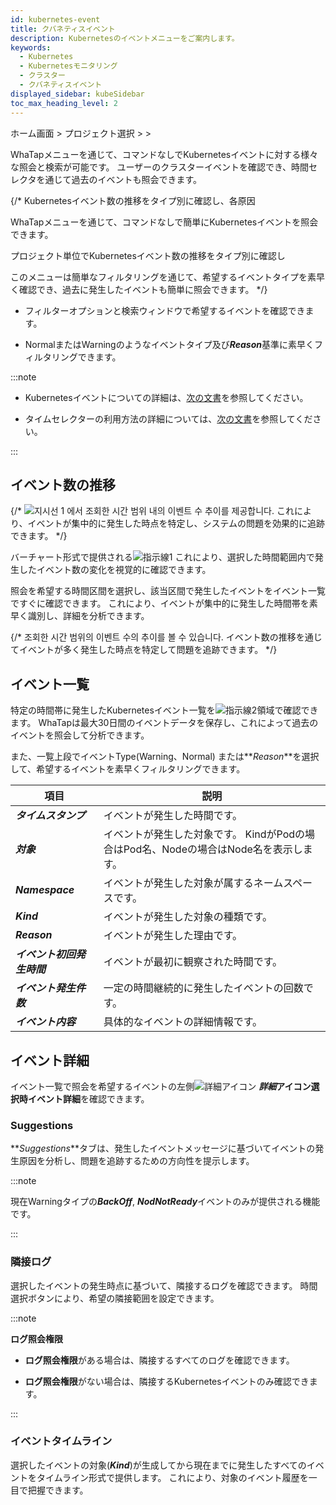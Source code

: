 ```yaml
---
id: kubernetes-event
title: クバネティスイベント
description: Kubernetesのイベントメニューをご案内します。
keywords:
  - Kubernetes
  - Kubernetesモニタリング
  - クラスター
  - クバネティスイベント
displayed_sidebar: kubeSidebar
toc_max_heading_level: 2
---
```


ホーム画面 &gt; プロジェクト選択 &gt; <Cmdname sid="side_cluster" className="uitext" /> &gt; <Cmdname sid="side_kubeEventList" className="uitext" />

WhaTap<Cmdname sid="side_kubeEventList" className="uitext" />メニューを通じて、コマンドなしでKubernetesイベントに対する様々な照会と検索が可能です。 ユーザーのクラスターイベントを確認でき、時間セレクタを通じて過去のイベントも照会できます。 

{/* 
Kubernetesイベント数の推移をタイプ別に確認し、各原因

WhaTap<Cmdname sid="side_kubeEventList" className="uitext" />メニューを通じて、コマンドなしで簡単にKubernetesイベントを照会できます。 

プロジェクト単位でKubernetesイベント数の推移をタイプ別に確認し 

このメニューは簡単なフィルタリングを通じて、希望するイベントタイプを素早く確認でき、過去に発生したイベントも簡単に照会できます。 */}

<ImgLang img='k8s-kuber-event.png' desc='クーバーネティスイベント'/>

- フィルターオプションと検索ウィンドウで希望するイベントを確認できます。 

- <span class='k8s-normal'>Normal</span>または<span class='slow'>Warning</span>のようなイベントタイプ及び***Reason***基準に素早くフィルタリングできます。

:::note 

- Kubernetesイベントについての詳細は、[次の文書](https://kubernetes.io/docs/reference/kubernetes-api/cluster-resources/event-v1/#Event)を参照してください。 

- タイムセレクターの利用方法の詳細については、[次の文書](usage-ui#timeselector)を参照してください。

:::

## イベント数の推移

{/* ![지시선 1](/img/number-01.png) <Cmdname sid="TTL06683" className="uitext" />에서 조회한 시간 범위 내의 이벤트 수 추이를 제공합니다. これにより、イベントが集中的に発生した時点を特定し、システムの問題を効果的に追跡できます。 */}

バーチャート形式で提供される![指示線1](/img/number-01.png) <Cmdname sid="TTL06683" className="uitext" />これにより、選択した時間範囲内で発生したイベント数の変化を視覚的に確認できます。 

照会を希望する時間区間を選択し、該当区間で発生したイベントをイベント一覧ですぐに確認できます。 これにより、イベントが集中的に発生した時間帯を素早く識別し、詳細を分析できます。

{/* 조회한 시간 범위의 이벤트 수의 추이를 볼 수 있습니다. イベント数の推移を通じてイベントが多く発生した時点を特定して問題を追跡できます。 */}

## イベント一覧

特定の時間帯に発生したKubernetesイベント一覧を![指示線2](/img/number-02.png)領域で確認できます。 WhaTapは最大30日間のイベントデータを保存し、これによって過去のイベントを照会して分析できます。 

また、一覧上段でイベントType(<span class='slow'>Warning</span>、<span class='k8s-normal'>Normal</span>) または**_Reason_**を選択して、希望するイベントを素早くフィルタリングできます。

| 項目               | 説明                                                   |
| ---------------- | ---------------------------------------------------- |
| **_タイムスタンプ_**    | イベントが発生した時間です。                                       |
| **_対象_**         | イベントが発生した対象です。 KindがPodの場合はPod名、Nodeの場合はNode名を表示します。 |
| **_Namespace_**  | イベントが発生した対象が属するネームスペースです。                            |
| **_Kind_**       | イベントが発生した対象の種類です。                                    |
| **_Reason_**     | イベントが発生した理由です。                                       |
| **_イベント初回発生時間_** | イベントが最初に観察された時間です。                                   |
| **_イベント発生件数_**   | 一定の時間継続的に発生したイベントの回数です。                              |
| **_イベント内容_**     | 具体的なイベントの詳細情報です。                                     |

## イベント詳細

イベント一覧で照会を希望するイベントの左側![詳細アイコン](/img/ico-detail-view.svg) **_詳細_**アイコン選択時**イベント詳細**を確認できます。 

<ImgLang img='k8s-kuber-event-details.png' desc='クーバーネティスイベント詳細'/>

### Suggestions

**_Suggestions_**タブは、発生したイベントメッセージに基づいてイベントの発生原因を分析し、問題を追跡するための方向性を提示します。

:::note 

現在<span class='slow'>Warning</span>タイプの***BackOff***, ***NodNotReady***イベントのみが提供される機能です。 

:::

### 隣接ログ

選択したイベントの発生時点に基づいて、隣接するログを確認できます。 時間選択ボタンにより、希望の隣接範囲を設定できます。

:::note 

**ログ照会権限**

- **ログ照会権限**がある場合は、隣接するすべてのログを確認できます。

- **ログ照会権限**がない場合は、隣接するKubernetesイベントのみ確認できます。

:::

### イベントタイムライン

選択したイベントの対象(**_Kind_**)が生成してから現在までに発生したすべてのイベントをタイムライン形式で提供します。 これにより、対象のイベント履歴を一目で把握できます。
